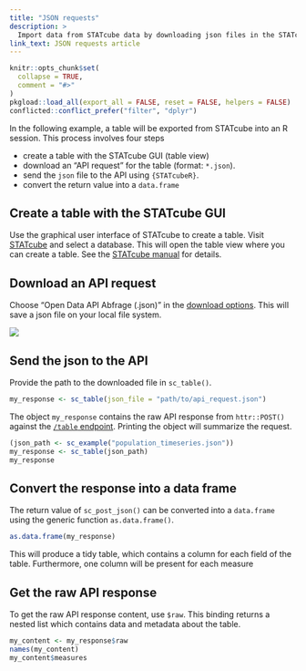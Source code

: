 ```yaml
---
title: "JSON requests"
description: >
  Import data from STATcube data by downloading json files in the STATcube GUI
link_text: JSON requests article
---
```


```r
knitr::opts_chunk$set(
  collapse = TRUE,
  comment = "#>"
)
pkgload::load_all(export_all = FALSE, reset = FALSE, helpers = FALSE) 
conflicted::conflict_prefer("filter", "dplyr")
```

In the following example, a table will be exported from STATcube into an
R session. This process involves four steps

* create a table with the STATcube GUI (table view)
* download an "API request" for the table (format: `*.json`).
* send the `json` file to the API using `{STATcubeR}`.
* convert the return value into a `data.frame`

## Create a table with the STATcube GUI

Use the graphical user interface of STATcube to create a table. Visit
[STATcube] and select a database. This will open the table view where you can 
create a table. See the [STATcube manual] for details.

## Download an API request

Choose "Open Data API Abfrage (.json)" in the [download options]. This will
save a json file on your local file system.

 <img src="download_json.png" />

## Send the json to the API

Provide the path to the downloaded file in `sc_table()`.

``` r
my_response <- sc_table(json_file = "path/to/api_request.json")
```

The object `my_response` contains the raw API response from `httr::POST()`
against the [`/table` endpoint]. Printing the object will summarize the request.

```r
(json_path <- sc_example("population_timeseries.json"))
my_response <- sc_table(json_path)
my_response
```

## Convert the response into a data frame

The return value of `sc_post_json()` can be converted into a `data.frame`
using the generic function `as.data.frame()`.

```r
as.data.frame(my_response)
```

This will produce a tidy table, which contains a column for each field
of the table. Furthermore, one column will be present for each measure

## Get the raw API response

To get the raw API response content, use `$raw`. This binding returns
a nested list which contains data and metadata about the table.

```r
my_content <- my_response$raw
names(my_content)
my_content$measures
```

[`/table` endpoint]: https://docs.wingarc.com.au/superstar/latest/open-data-api/open-data-api-reference/table-endpoint
[download options]: https://docs.wingarc.com.au/superstar/latest/superweb2/user-guide/download-tables
[STATcube]: http://sdbext:8081/statistik.at/ext/statcube/home
[STATcube manual]: http://www.statistik.at/wcm/idc/idcplg?IdcService=GET_PDF_FILE&dDocName=105692
